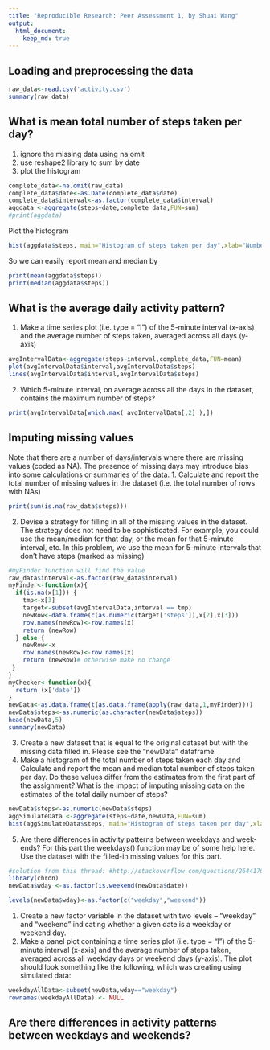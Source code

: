 ```yaml
---
title: "Reproducible Research: Peer Assessment 1, by Shuai Wang"
output: 
  html_document:
    keep_md: true
---
```


## Loading and preprocessing the data
```r
raw_data<-read.csv('activity.csv')
summary(raw_data)
```
## What is mean total number of steps taken per day?
1. ignore the missing data using na.omit
2. use reshape2 library to sum by date
3. plot the histogram
```r
complete_data<-na.omit(raw_data)
complete_data$date<-as.Date(complete_data$date)
complete_data$interval<-as.factor(complete_data$interval)
aggdata <-aggregate(steps~date,complete_data,FUN=sum)
#print(aggdata)
```
Plot the histogram
```r
hist(aggdata$steps, main="Histogram of steps taken per day",xlab="Number of Steps", ylab="Count")
```
So we can easily report mean and median by  
```r
print(mean(aggdata$steps))
print(median(aggdata$steps))
```
## What is the average daily activity pattern?
1. Make a time series plot (i.e. type = "l") of the 5-minute interval (x-axis) and the average number of steps taken, averaged across all days (y-axis)
```r

avgIntervalData<-aggregate(steps~interval,complete_data,FUN=mean)
plot(avgIntervalData$interval,avgIntervalData$steps)
lines(avgIntervalData$interval,avgIntervalData$steps)

```
2. Which 5-minute interval, on average across all the days in the dataset, contains the maximum number of steps?
```r
print(avgIntervalData[which.max( avgIntervalData[,2] ),])

``` 

## Imputing missing values
Note that there are a number of days/intervals where there are missing values (coded as NA). The presence of missing days may introduce bias into some
calculations or summaries of the data.
1. Calculate and report the total number of missing values in the dataset
(i.e. the total number of rows with NAs)
```r
print(sum(is.na(raw_data$steps)))
```
2. Devise a strategy for filling in all of the missing values in the dataset. The strategy does not need to be sophisticated. For example, you could use the mean/median for that day, or the mean for that 5-minute interval, etc.
In this problem, we use the mean for 5-minute intervals that don't have steps (marked as missing)
```r
#myFinder function will find the value
raw_data$interval<-as.factor(raw_data$interval)
myFinder<-function(x){
  if(is.na(x[1])) {
    tmp<-x[3]
    target<-subset(avgIntervalData,interval == tmp)
    newRow<-data.frame(c(as.numeric(target['steps']),x[2],x[3]))
    row.names(newRow)<-row.names(x)
    return (newRow)
  } else {
    newRow<-x
    row.names(newRow)<-row.names(x)
    return (newRow)# otherwise make no change
 }
}
myChecker<-function(x){
  return (x['date'])
}
newData<-as.data.frame(t(as.data.frame(apply(raw_data,1,myFinder))))
newData$steps<-as.numeric(as.character(newData$steps))
head(newData,5)
summary(newData)
```

3. Create a new dataset that is equal to the original dataset but with the missing data filled in.
Please see the "newData" dataframe
4. Make a histogram of the total number of steps taken each day and Calculate and report the mean and median total number of steps taken per day. Do these values differ from the estimates from the first part of the assignment? What is the impact of imputing missing data on the estimates of the total daily number of steps?
```r
newData$steps<-as.numeric(newData$steps)
aggSimulateData <-aggregate(steps~date,newData,FUN=sum)
hist(aggSimulateData$steps, main="Histogram of steps taken per day",xlab="Number of Steps", ylab="Count")
```
5. Are there differences in activity patterns between weekdays and week- ends?
For this part the weekdays() function may be of some help here. Use the dataset with the filled-in missing values for this part.
```r
#solution from this thread: #http://stackoverflow.com/questions/26441700/how-to-determine-if-date-is-a-weekend-or-not-not-using-lubridate
library(chron)
newData$wday <-as.factor(is.weekend(newData$date))

levels(newData$wday)<-as.factor(c("weekday","weekend"))
```
1. Create a new factor variable in the dataset with two levels – “weekday” and “weekend” indicating whether a given date is a weekday or weekend day.
2. Make a panel plot containing a time series plot (i.e. type = "l") of the 5-minute interval (x-axis) and the average number of steps taken, averaged across all weekday days or weekend days (y-axis). The plot should look something like the following, which was creating using simulated data:
```r
weekdayAllData<-subset(newData,wday=="weekday")
rownames(weekdayAllData) <- NULL

```

## Are there differences in activity patterns between weekdays and weekends?
